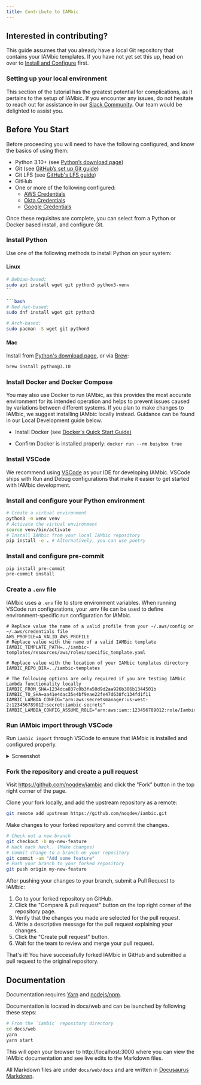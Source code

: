 ```yaml
---
title: Contribute to IAMbic
---
```


## Interested in contributing?

This guide assumes that you already have a local Git repository that contains your IAMbic templates.
If you have not yet set this up, head on over to [Install and Configure](/getting_started/install_and_configure) first.

### Setting up your local environment

This section of the tutorial has the greatest potential for complications, as it pertains to the setup of IAMbic.
If you encounter any issues, do not hesitate to reach out for assistance in our [Slack Community](https://communityinviter.com/apps/noqcommunity/noq).
Our team would be delighted to assist you.

## Before You Start

Before proceeding you will need to have the following configured, and know the basics of using them:

- Python 3.10+ (see [Python’s download page](https://www.python.org/downloads/)) <!-- #TODO is python required if we use the docker install below? -->
- Git (see [GitHub’s set up Git guide](https://help.github.com/en/github/getting-started-with-github/set-up-git))
- Git LFS (see [GitHub's LFS guide](https://docs.github.com/en/repositories/working-with-files/managing-large-files/installing-git-large-file-storage))
- GitHub
- One or more of the following configured:
  - [AWS Credentials](/getting_started/aws)
  - [Okta Credentials](/getting_started/okta)
  - [Google Credentials](/getting_started/google)

Once these requisites are complete, you can select from a Python or Docker based install, and configure Git.
<!-- #TODO: is that true? -->


<!-- #TODO Why are there install instructions on the contribution page? Contributing users probably alread have iambic installed, and if not, they shoudl be pointed at the main installation page, not duplicate the information here.  -->

### Install Python

Use one of the following methods to install Python on your system:

#### Linux

```bash
# Debian-based:
sudo apt install wget git python3 python3-venv
``

```bash
# Red Hat-based:
sudo dnf install wget git python3
```

```bash
# Arch-based:
sudo pacman -S wget git python3
```

#### Mac

Install from [Python's download page](https://www.python.org/downloads/), or
via [Brew](https://brew.sh/):

```bash
brew install python@3.10
```

### Install Docker and Docker Compose


You may also use Docker to run IAMbic, as this provides the most accurate environment for its
intended operation and helps to prevent issues caused by variations between different systems.
If you plan to make changes to IAMbic, we suggest installing IAMbic locally instead.
Guidance can be found in our Local Development guide below.


- Install Docker (see [Docker's Quick Start Guide)](https://docs.docker.com/desktop/get-started/)

- Confirm Docker is installed properly:
`docker run --rm busybox true`

### Install VSCode

We recommend using [VSCode](https://code.visualstudio.com/) as your IDE for developing IAMbic. VSCode
ships with Run and Debug configurations that make it easier to get started with IAMbic development.

### Install and configure your Python environment

```bash
# Create a virtual environment
python3 -m venv venv
# Activate the virtual environment
source venv/bin/activate
# Install IAMbic from your local IAMbic repository
pip install -e . # Alternatively, you can use poetry
```


### Install and configure pre-commit

```bash
pip install pre-commit
pre-commit install
```

### Create a `.env` file

IAMbic uses a `.env` file to store environment variables. When running VSCode run configurations, your .env file
can be used to define environment-specific run configuration for IAMbic.


```text
# Replace value the name of a valid profile from your ~/.aws/config or ~/.aws/credentials file
AWS_PROFILE=A_VALID_AWS_PROFILE
# Replace value with the name of a valid IAMBic template
IAMBIC_TEMPLATE_PATH=../iambic-templates/resources/aws/roles/specific_template.yaml

# Replace value with the location of your IAMbic templates directory
IAMBIC_REPO_DIR=../iambic-templates

# The following options are only required if you are testing IAMbic Lambda functionality locally
IAMBIC_FROM_SHA=1234dca837c0b3fa50d9d2aa926b386b1344501b
IAMBIC_TO_SHA=aa41e4dac35e4bf9eae22fe47d638fc134fd1f11
IAMBIC_LAMBDA_CONFIG="arn:aws:secretsmanager:us-west-2:123456789012:secret:iambic-secrets"
IAMBIC_LAMBDA_CONFIG_ASSUME_ROLE="arn:aws:iam::123456789012:role/IambicSpokeRole"
```

### Run IAMbic import through VSCode

Run `iambic import` through VSCode to ensure that IAMbic is installed and configured properly.

<details>
  <summary>Screenshot</summary>

![Run `iambic import`](/img/contributing/vscode-import.png)

</details>

### Fork the repository and create a pull request

Visit https://github.com/noqdev/iambic and click the "Fork" button in the top right corner of the page.

Clone your fork locally, and add the upstream repository as a remote:

```bash
git remote add upstream https://github.com/noqdev/iambic.git
```

Make changes to your forked repository and commit the changes.

```bash
# Check out a new branch
git checkout -b my-new-feature
# Hack hack hack.. (Make changes)
# Commit change to a branch on your repository
git commit -am "Add some feature"
# Push your branch to your forked repository
git push origin my-new-feature
```

After pushing your changes to your branch, submit a Pull Request to IAMbic:

1. Go to your forked repository on GitHub.
2. Click the "Compare & pull request" button on the top right corner of the repository page.
3. Verify that the changes you made are selected for the pull request.
4. Write a descriptive message for the pull request explaining your changes.
5. Click the "Create pull request" button.
6. Wait for the team to review and merge your pull request.

That's it! You have successfully forked IAMbic in GitHub and submitted a pull request to the original repository.

## Documentation

Documentation requires [Yarn](https://classic.yarnpkg.com/lang/en/docs/install/#debian-stable) and [nodejs/npm](https://docs.npmjs.com/downloading-and-installing-node-js-and-npm).

Documentation is located in docs/web and can be launched by following these steps:

```bash
# From the `iambic` repository directory
cd docs/web
yarn
yarn start
```

This will open your browser to http://localhost:3000 where you can view the IAMbic documentation and see live edits to the Markdown files.

All Markdown files are under `docs/web/docs` and are written in [Docusaurus Markdown](https://docusaurus.io/docs/markdown-features).
